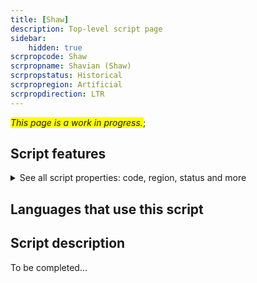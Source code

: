 ```yaml
---
title: [Shaw]
description: Top-level script page
sidebar:
    hidden: true
scrpropcode: Shaw
scrpropname: Shavian (Shaw)
scrpropstatus: Historical
scrpropregion: Artificial
scrpropdirection: LTR
---
```


<span style='background-color:yellow'>_This page is a work in progress._</span>;


## Script features

<details>
<summary> See all script properties: code, region, status and more</summary>
<ScriptInfo />
</details>

## Languages that use this script

<WsList script='Shaw' wsMax='5' />

## Script description

To be completed...

